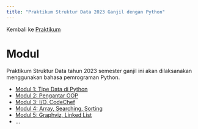 ```yaml
---
title: "Praktikum Struktur Data 2023 Ganjil dengan Python"
---
```


Kembali ke [Praktikum](../../../../praktikum.qmd)

# Modul

Praktikum Struktur Data tahun 2023 semester ganjil ini akan dilaksanakan menggunakan bahasa pemrograman Python.

* [Modul 1: Tipe Data di Python](Strukdat2023_Modul01.ipynb)
* [Modul 2: Pengantar OOP](Strukdat2023_Modul02.ipynb)
* [Modul 3: I/O, CodeChef](Strukdat2023_Modul03.ipynb)
* [Modul 4: Array, Searching, Sorting](Strukdat2023_Modul04.ipynb)
* [Modul 5: Graphviz, Linked List](Strukdat2023_Modul05.ipynb)
* ...
